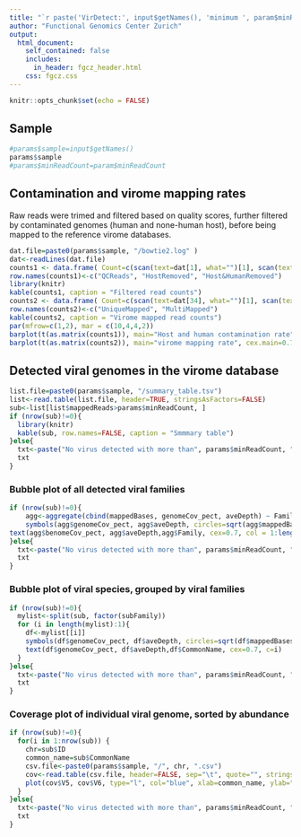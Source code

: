 ```yaml
---
title: "`r paste('VirDetect:', input$getNames(), 'minimum ', param$minReadCount, 'mapped reads per genome')`"
author: "Functional Genomics Center Zurich"
output: 
  html_document:
    self_contained: false
    includes:
      in_header: fgcz_header.html
    css: fgcz.css
---
```


```r
knitr::opts_chunk$set(echo = FALSE)
```

## Sample

```r
#params$sample=input$getNames()
params$sample
#params$minReadCount=param$minReadCount
```

## Contamination and virome mapping rates

Raw reads were trimed and filtered based on quality scores, further filtered by contaminated genomes (human and none-human host), before being mapped to the reference virome databases.


```r
dat.file=paste0(params$sample, "/bowtie2.log" )
dat<-readLines(dat.file)
counts1 <- data.frame( Count=c(scan(text=dat[1], what="")[1], scan(text=dat[16], what="")[1], scan(text=dat[31], what="")[1]))
row.names(counts1)<-c("QCReads", "HostRemoved", "Host&HumanRemoved")
library(knitr)
kable(counts1, caption = "Filtered read counts")
counts2 <- data.frame( Count=c(scan(text=dat[34], what="")[1], scan(text=dat[35], what="")[1]))
row.names(counts2)<-c("UniqueMapped", "MultiMapped")
kable(counts2, caption = "Virome mapped read counts")
par(mfrow=c(1,2), mar = c(10,4,4,2))
barplot(t(as.matrix(counts1)), main="Host and human contamination rate", cex.main=0.7, cex.names=0.7, las=2)
barplot(t(as.matrix(counts2)), main="virome mapping rate", cex.main=0.7, cex.names=0.7, las=2)
```

## Detected viral genomes in the virome database

```r
list.file=paste0(params$sample, "/summary_table.tsv")
list<-read.table(list.file, header=TRUE, stringsAsFactors=FALSE)
sub<-list[list$mappedReads>params$minReadCount, ]
if (nrow(sub)!=0){
  library(knitr)
  kable(sub, row.names=FALSE, caption = "Smmmary table")
}else{
  txt<-paste("No virus detected with more than", params$minReadCount, "reads.")
  txt
}
```

### Bubble plot of all detected viral families

```r
if (nrow(sub)!=0){
	agg<-aggregate(cbind(mappedBases, genomeCov_pect, aveDepth) ~ Family, data=sub, mean)
	symbols(agg$genomeCov_pect, agg$aveDepth, circles=sqrt(agg$mappedBases/pi), inches=0.35, fg=factor(agg$Family), bg="white", xlab="% genome coverage", ylab="Mean depth", xlim=c(min(agg$genomeCov_pect)-max(sqrt(agg$mappedBases/pi))*0.35, max(agg$genomeCov_pect)+max(sqrt(agg$mappedBases/pi))*0.35), ylim=c(min(agg$aveDepth)-max(sqrt(agg$mappedBases/pi))*0.35, max(agg$aveDepth)+max(sqrt(agg$mappedBases/pi))*0.35))
text(agg$benomeCov_pect, agg$aveDepth,agg$Family, cex=0.7, col = 1:length(agg$Family))
}else{
  txt<-paste("No virus detected with more than", params$minReadCount, "reads.")
  txt
}
```

### Bubble plot of viral species, grouped by viral families

```r
if (nrow(sub)!=0){
  mylist<-split(sub, factor(subFamily))
  for (i in length(mylist):1){
    df<-mylist[[i]]
    symbols(df$genomeCov_pect, df$aveDepth, circles=sqrt(df$mappedBases/pi), inches=0.35, fg=i, bg="white", xlab="% genome coverage", ylab="Mean depth", xlim=c(min(df$genomeCov_pect)-max(sqrt(agg$mappedBases/pi))*0.35, max(df$genomeCov_pect)+max(sqrt(agg$mappedBases/pi))*0.35), ylim=c(min(df$aveDepth)-max(sqrt(agg$mappedBases/pi))*0.35, max(df$aveDepth)+max(sqrt(agg$mappedBases/pi))*0.35), main=unique(df$Family))
    text(df$genomeCov_pect, df$aveDepth,df$CommonName, cex=0.7, c=i)
  }
}else{
  txt<-paste("No virus detected with more than", params$minReadCount, "reads.")
  txt
}
```

### Coverage plot of individual viral genome, sorted by abundance

```r
if (nrow(sub)!=0){
  for(i in 1:nrow(sub)) {
	chr=sub$ID
	common_name=sub$CommonName
	csv.file<-paste0(params$sample, "/", chr, ".csv")
	cov<-read.table(csv.file, header=FALSE, sep="\t", quote="", stringsAsFactors=FALSE)
	plot(cov$V5, cov$V6, type="l", col="blue", xlab=common_name, ylab="Depth", cex=0.5)
  } 
}else{
  txt<-paste("No virus detected with more than", params$minReadCount, "reads.")
  txt
}
```

